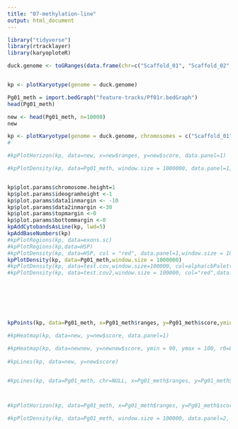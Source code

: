 ```yaml
---
title: "07-methylation-line"
output: html_document
---
```


```r
library("tidyverse")
library(rtracklayer)
library(karyoploteR)
```


```r

duck.genome <- toGRanges(data.frame(chr=c("Scaffold_01", "Scaffold_02", "Scaffold_03", "Scaffold_04", "Scaffold_05", "Scaffold_06", "Scaffold_07", "Scaffold_08", "Scaffold_09", "Scaffold_10", "Scaffold_11", "Scaffold_12", "Scaffold_13", "Scaffold_14", "Scaffold_15", "Scaffold_16", "Scaffold_17", "Scaffold_18" ), start=c(1, 1, 1, 1, 1, 1, 1, 1, 1, 1, 1, 1, 1, 1, 1, 1, 1, 1 ), end=c(89643857,	69596280,	57743597, 65288255, 67248332, 61759565, 43120122, 61151155, 38581958, 53961475, 51449921, 50438331, 44396874, 45393038, 47938513, 31980953, 34923512,	27737463)))


kp <- plotKaryotype(genome = duck.genome)
```

```r
Pg01_meth = import.bedGraph("feature-tracks/Pf01r.bedGraph")
head(Pg01_meth)
```

```r
new <- head(Pg01_meth, n=10000)
new
```


```r

kp <- plotKaryotype(genome = duck.genome, chromosomes = c("Scaffold_01"), plot.type=1)
#

#kpPlotHorizon(kp, data=new, x=new$ranges, y=new$score, data.panel=1)

#kpPlotDensity(kp, data=Pg01_meth, window.size = 1000000, data.panel=1, col="lightgrey", r0=0, r1=NULL) 


kp$plot.params$chromosome.height=1
kp$plot.params$ideogramheight <-1
kp$plot.params$data1inmargin <- -10
kp$plot.params$data2inmargin <-30
kp$plot.params$topmargin <-0
kp$plot.params$bottommargin <-0
kpAddCytobandsAsLine(kp, lwd=5)
kpAddBaseNumbers(kp)
#kpPlotRegions(kp, data=exons.sc)
#kpPlotRegions(kp,data=HSP)
#kpPlotDensity(kp, data=HSP, col = "red", data.panel=1,window.size = 100)
kpPlotDensity(kp, data=Pg01_meth,window.size = 1000000)
#kpPlotDensity(kp, data=test.cov,window.size=100000, col=alpha(cbPalette[4],0.9),data.panel=2, ymax=150000)
#kpPlotDensity(kp, data=test.cov2,window.size = 100000, col="red",data.panel=1, ymax=40000, r1=0.9)







kpPoints(kp, data=Pg01_meth, x=Pg01_meth$ranges, y=Pg01_meth$score,ymin=NULL, ymax=100, data.panel=1, r0=NULL, r1=NULL, col="black", pch=".", cex=0.002)

#kpHeatmap(kp, data=new, y=new$score, data.panel=1)

#kpHeatmap(kp, data=newnew, y=newnew$score, ymin = 90, ymax = 100, r0=0.8, r1=1, colors = c("red", "black", "green"))
  
#kpLines(kp, data=new, y=new$score)


#kpLines(kp, data=Pg01_meth, chr=NULL, x=Pg01_meth$ranges, y=Pg01_meth$score, ymin=NULL, ymax=NULL, data.panel=1, r0=NULL, r1=NULL)



#kpPlotHorizon(kp, data=Pg01_meth, x=Pg01_meth$ranges, y=Pg01_meth$score, col="redblue6")

#kpPlotDensity(kp, data=Pg01_meth, window.size = 100000, data.panel=2, col="lightgrey", r0=0, r1=1.5) 



```

